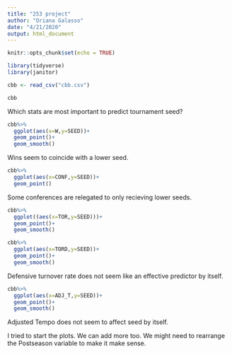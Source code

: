 ```yaml
---
title: "253 project"
author: "Oriana Galasso"
date: "4/21/2020"
output: html_document
---
```


```r
knitr::opts_chunk$set(echo = TRUE)
```

```r
library(tidyverse)
library(janitor)
```

```r
cbb <- read_csv("cbb.csv")
```

```r
cbb
```


Which stats are most important to predict tournament seed? 
```r
cbb%>%
  ggplot(aes(x=W,y=SEED))+
  geom_point()+
  geom_smooth()
```
Wins seem to coincide with a lower seed.
```r
cbb%>%
  ggplot(aes(x=CONF,y=SEED))+
  geom_point()
```
Some conferences are relegated to only recieving lower seeds.

```r
cbb%>%
  ggplot((aes(x=TOR,y=SEED)))+
  geom_point()+
  geom_smooth()
```
```r
cbb%>%
  ggplot(aes(x=TORD,y=SEED))+
  geom_point()+
  geom_smooth()
```
Defensive turnover rate does not seem like an effective predictor by itself.

```r
cbb%>%
  ggplot(aes(x=ADJ_T,y=SEED))+
  geom_point()+
  geom_smooth()
```

Adjusted Tempo does not seem to affect seed by itself. 


I tried to start the plots. We can add more too. We might need to rearrange the Postseason variable to make it make sense. 

